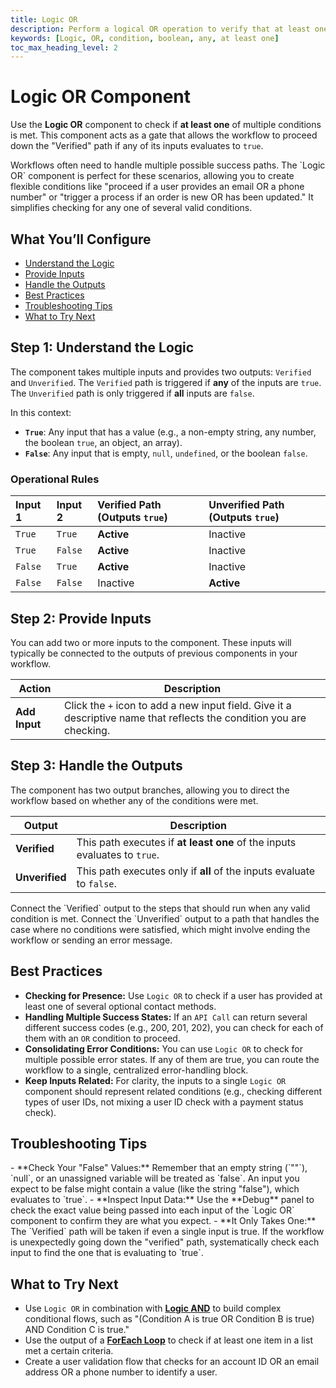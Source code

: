 ```yaml
---
title: Logic OR
description: Perform a logical OR operation to verify that at least one of several conditions is true.
keywords: [Logic, OR, condition, boolean, any, at least one]
toc_max_heading_level: 2
---
```


# Logic OR Component

Use the **Logic OR** component to check if **at least one** of multiple conditions is met. This component acts as a gate that allows the workflow to proceed down the "Verified" path if any of its inputs evaluates to `true`.

<InfoCallout title="Why this matters">
Workflows often need to handle multiple possible success paths. The `Logic OR` component is perfect for these scenarios, allowing you to create flexible conditions like "proceed if a user provides an email OR a phone number" or "trigger a process if an order is new OR has been updated." It simplifies checking for any one of several valid conditions.
</InfoCallout>

<Spacer size="md" />

## What You’ll Configure

- [Understand the Logic](#step-1-understand-the-logic)
- [Provide Inputs](#step-2-provide-inputs)
- [Handle the Outputs](#step-3-handle-the-outputs)
- [Best Practices](#best-practices)
- [Troubleshooting Tips](#troubleshooting-tips)
- [What to Try Next](#what-to-try-next)

<Spacer size="md" />

## Step 1: Understand the Logic

The component takes multiple inputs and provides two outputs: `Verified` and `Unverified`. The `Verified` path is triggered if **any** of the inputs are `true`. The `Unverified` path is only triggered if **all** inputs are `false`.

In this context:
- **`True`**: Any input that has a value (e.g., a non-empty string, any number, the boolean `true`, an object, an array).
- **`False`**: Any input that is empty, `null`, `undefined`, or the boolean `false`.

### Operational Rules

| Input 1 | Input 2 | Verified Path (Outputs `true`) | Unverified Path (Outputs `true`) |
|:--------|:--------|:-------------------------------|:---------------------------------|
| `True`  | `True`  | **Active** | Inactive                         |
| `True`  | `False` | **Active** | Inactive                         |
| `False` | `True`  | **Active** | Inactive                         |
| `False` | `False` | Inactive                       | **Active** |

<Spacer size="md" />

## Step 2: Provide Inputs

You can add two or more inputs to the component. These inputs will typically be connected to the outputs of previous components in your workflow.

| Action      | Description                                                                 |
|-------------|-----------------------------------------------------------------------------|
| **Add Input** | Click the `+` icon to add a new input field. Give it a descriptive name that reflects the condition you are checking. |

<Spacer size="md" />

## Step 3: Handle the Outputs

The component has two output branches, allowing you to direct the workflow based on whether any of the conditions were met.

| Output       | Description                                                                                             |
|--------------|---------------------------------------------------------------------------------------------------------|
| **Verified** | This path executes if **at least one** of the inputs evaluates to `true`.                               |
| **Unverified** | This path executes only if **all** of the inputs evaluate to `false`.                                    |

<TipCallout title="Branching Your Workflow">
Connect the `Verified` output to the steps that should run when any valid condition is met. Connect the `Unverified` output to a path that handles the case where no conditions were satisfied, which might involve ending the workflow or sending an error message.
</TipCallout>

<Spacer size="md" />

## Best Practices

- **Checking for Presence:** Use `Logic OR` to check if a user has provided at least one of several optional contact methods.
- **Handling Multiple Success States:** If an `API Call` can return several different success codes (e.g., 200, 201, 202), you can check for each of them with an `OR` condition to proceed.
- **Consolidating Error Conditions:** You can use `Logic OR` to check for multiple possible error states. If any of them are true, you can route the workflow to a single, centralized error-handling block.
- **Keep Inputs Related:** For clarity, the inputs to a single `Logic OR` component should represent related conditions (e.g., checking different types of user IDs, not mixing a user ID check with a payment status check).

<Spacer size="md" />

## Troubleshooting Tips

<InfoCallout title="If your logic isn't branching as expected...">
- **Check Your "False" Values:** Remember that an empty string (`""`), `null`, or an unassigned variable will be treated as `false`. An input you expect to be false might contain a value (like the string "false"), which evaluates to `true`.
- **Inspect Input Data:** Use the **Debug** panel to check the exact value being passed into each input of the `Logic OR` component to confirm they are what you expect.
- **It Only Takes One:** The `Verified` path will be taken if even a single input is true. If the workflow is unexpectedly going down the "verified" path, systematically check each input to find the one that is evaluating to `true`.
</InfoCallout>

<Spacer size="md" />

## What to Try Next

- Use `Logic OR` in combination with **[Logic AND](/docs/agent-studio/components/logic/logical-and)** to build complex conditional flows, such as "(Condition A is true OR Condition B is true) AND Condition C is true."
- Use the output of a **[ForEach Loop](/docs/agent-studio/components/advanced/for-each)** to check if at least one item in a list met a certain criteria.
- Create a user validation flow that checks for an account ID OR an email address OR a phone number to identify a user.
